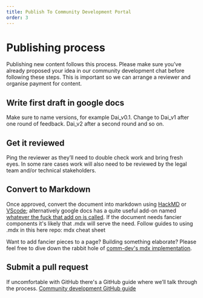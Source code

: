 ```yaml
---
title: Publish To Community Development Portal
order: 3
---
```


# Publishing process

Publishing new content follows this process. Please make sure you’ve already proposed your idea in our community development chat before following these steps. This is important so we can arrange a reviewer and organise payment for content.

<Process>

<Box>

## Write first draft in google docs

Make sure to name versions, for example Dai_v0.1.
Change to Dai_v1 after one round of feedback. Dai_v2 after a second round and so on.

</Box>

<Box>

## Get it reviewed

Ping the reviewer as they’ll need to double check work and bring fresh eyes. In some rare cases work will also need to be reviewed by the legal team and/or technical stakeholders.

</Box>

<Box>

## Convert to Markdown

Once approved, convert the document into markdown using [HackMD](http://hackmd.io/) or [VScode](https://code.visualstudio.com/download); alternatively google docs has a quite useful add-on named [whatever the fuck that add on is called]().
If the document needs fancier components it's likely that .mdx will serve the need. Follow guides to using .mdx in this here repo: <Link to="/resources/content/cheat-sheet">mdx cheat sheet</Link>

<Callout icon="plus" secondary>

Want to add fancier pieces to a page? Building something elaborate? Please feel free to dive down the rabbit hole of [comm-dev's mdx implementation](../develop/content/migration-for-content-team.mdx).

</Callout>

</Box>

<Box>

## Submit a pull request

If uncomfortable with GitHub there's a GitHub guide where we’ll talk through the process. [Community development GitHub guide](/using-github.mdx)

</Box>

</Process>
